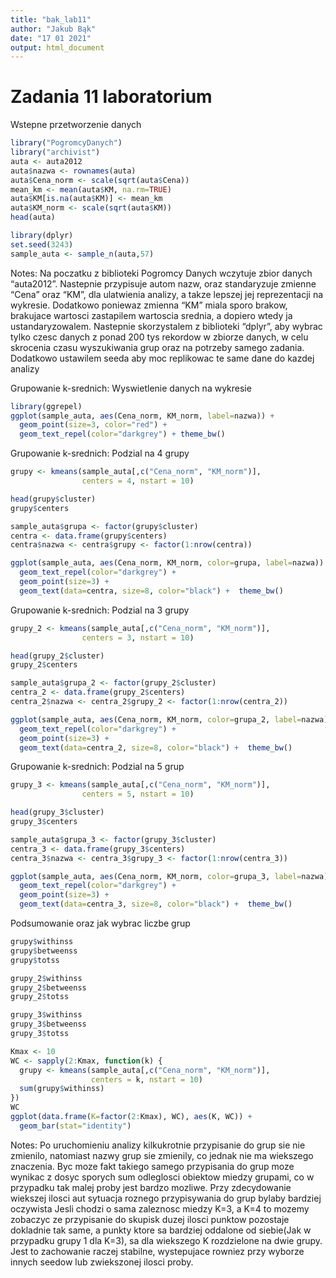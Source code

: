 ---
title: "bak_lab11"
author: "Jakub Bąk"
date: "17 01 2021"
output: html_document
---

Zadania 11 laboratorium
======================

Wstepne przetworzenie danych

```{r}
library("PogromcyDanych")
library("archivist")
auta <- auta2012
auta$nazwa <- rownames(auta)
auta$Cena_norm <- scale(sqrt(auta$Cena))
mean_km <- mean(auta$KM, na.rm=TRUE)
auta$KM[is.na(auta$KM)] <- mean_km
auta$KM_norm <- scale(sqrt(auta$KM))
head(auta)

library(dplyr)
set.seed(3243)
sample_auta <- sample_n(auta,57)
```

Notes: Na poczatku z biblioteki Pogromcy Danych wczytuje zbior danych "auta2012". Nastepnie przypisuje autom nazw, oraz standaryzuje zmienne "Cena" oraz "KM", dla ulatwienia analizy, a takze lepszej jej reprezentacji na wykresie. Dodatkowo poniewaz zmienna "KM" miala sporo brakow, brakujace wartosci zastapilem wartoscia srednia, a dopiero wtedy ja ustandaryzowalem. Nastepnie skorzystalem z biblioteki "dplyr", aby wybrac tylko czesc danych z ponad 200 tys rekordow w zbiorze danych, w celu skrocenia 
czasu wyszukiwania grup oraz na potrzeby samego zadania. Dodatkowo ustawilem seeda aby moc replikowac te same dane do kazdej analizy

Grupowanie k-srednich: Wyswietlenie danych na wykresie

```{r}
library(ggrepel)
ggplot(sample_auta, aes(Cena_norm, KM_norm, label=nazwa)) +
  geom_point(size=3, color="red") +
  geom_text_repel(color="darkgrey") + theme_bw()
```

Grupowanie k-srednich: Podzial na 4 grupy

```{r}
grupy <- kmeans(sample_auta[,c("Cena_norm", "KM_norm")], 
                centers = 4, nstart = 10)

head(grupy$cluster)
grupy$centers

sample_auta$grupa <- factor(grupy$cluster)
centra <- data.frame(grupy$centers)
centra$nazwa <- centra$grupy <- factor(1:nrow(centra))

ggplot(sample_auta, aes(Cena_norm, KM_norm, color=grupa, label=nazwa)) +
  geom_text_repel(color="darkgrey") + 
  geom_point(size=3) + 
  geom_text(data=centra, size=8, color="black") +  theme_bw()
```

Grupowanie k-srednich: Podzial na 3 grupy

```{r}
grupy_2 <- kmeans(sample_auta[,c("Cena_norm", "KM_norm")], 
                centers = 3, nstart = 10)

head(grupy_2$cluster)
grupy_2$centers

sample_auta$grupa_2 <- factor(grupy_2$cluster)
centra_2 <- data.frame(grupy_2$centers)
centra_2$nazwa <- centra_2$grupy_2 <- factor(1:nrow(centra_2))

ggplot(sample_auta, aes(Cena_norm, KM_norm, color=grupa_2, label=nazwa)) +
  geom_text_repel(color="darkgrey") + 
  geom_point(size=3) + 
  geom_text(data=centra_2, size=8, color="black") +  theme_bw()
```

Grupowanie k-srednich: Podzial na 5 grup

```{r}
grupy_3 <- kmeans(sample_auta[,c("Cena_norm", "KM_norm")], 
                centers = 5, nstart = 10)

head(grupy_3$cluster)
grupy_3$centers

sample_auta$grupa_3 <- factor(grupy_3$cluster)
centra_3 <- data.frame(grupy_3$centers)
centra_3$nazwa <- centra_3$grupy_3 <- factor(1:nrow(centra_3))

ggplot(sample_auta, aes(Cena_norm, KM_norm, color=grupa_3, label=nazwa)) +
  geom_text_repel(color="darkgrey") + 
  geom_point(size=3) + 
  geom_text(data=centra_3, size=8, color="black") +  theme_bw()
```

Podsumowanie oraz jak wybrac liczbe grup

```{r}
grupy$withinss
grupy$betweenss
grupy$totss

grupy_2$withinss
grupy_2$betweenss
grupy_2$totss

grupy_3$withinss
grupy_3$betweenss
grupy_3$totss

Kmax <- 10
WC <- sapply(2:Kmax, function(k) {
  grupy <- kmeans(sample_auta[,c("Cena_norm", "KM_norm")], 
                  centers = k, nstart = 10)
  sum(grupy$withinss)
})
WC
ggplot(data.frame(K=factor(2:Kmax), WC), aes(K, WC)) +
  geom_bar(stat="identity")
```

Notes:
Po uruchomieniu analizy kilkukrotnie przypisanie do grup sie nie zmienilo, natomiast nazwy grup sie zmienily, co jednak nie ma wiekszego znaczenia. Byc moze fakt takiego samego przypisania do grup moze wynikac z dosyc sporych sum odleglosci obiektow miedzy grupami, co w przypadku tak malej proby jest bardzo mozliwe. Przy zdecydowanie wiekszej ilosci aut sytuacja roznego przypisywania do grup bylaby bardziej oczywista
Jesli chodzi o sama zaleznosc miedzy K=3, a K=4 to mozemy zobaczyc ze przypisanie do skupisk duzej ilosci punktow pozostaje dokladnie tak same, a punkty ktore sa bardziej oddalone od siebie(Jak w przypadku grupy 1 dla K=3), sa dla wiekszego K rozdzielone na dwie grupy. Jest to zachowanie raczej stabilne, wystepujace rowniez przy wyborze innych seedow lub zwiekszonej ilosci proby.